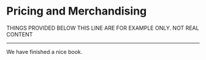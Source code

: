 # Pricing and Merchandising {#trade}


THINGS PROVIDED BELOW THIS LINE ARE FOR EXAMPLE ONLY. NOT REAL CONTENT

***

We have finished a nice book.
